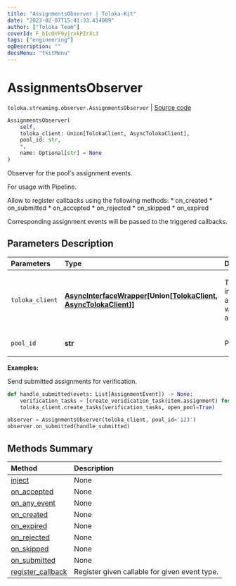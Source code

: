 ```yaml
---
title: "AssignmentsObserver | Toloka-Kit"
date: "2023-02-07T15:41:33.414089"
author: ["Toloka Team"]
coverId: F_bIcOYF9yjrxkPZrXc3
tags: ["engineering"]
ogDescription: ""
docsMenu: "tkitMenu"
---
```


# AssignmentsObserver
`toloka.streaming.observer.AssignmentsObserver` | [Source code](https://github.com/Toloka/toloka-kit/blob/v1.1.3/src/streaming/observer.py#L306)

```python
AssignmentsObserver(
    self,
    toloka_client: Union[TolokaClient, AsyncTolokaClient],
    pool_id: str,
    *,
    name: Optional[str] = None
)
```

Observer for the pool's assignment events.

For usage with Pipeline.

Allow to register callbacks using the following methods:
    * on_created
    * on_submitted
    * on_accepted
    * on_rejected
    * on_skipped
    * on_expired

Corresponding assignment events will be passed to the triggered callbacks.

## Parameters Description

| Parameters | Type | Description |
| :----------| :----| :-----------|
`toloka_client`|**[AsyncInterfaceWrapper](/docs-new/toloka-kit/reference/toloka.util.async_utils.AsyncInterfaceWrapper)\[Union\[[TolokaClient](/docs-new/toloka-kit/reference/toloka.client.TolokaClient), [AsyncTolokaClient](/docs-new/toloka-kit/reference/toloka.async_client.client.AsyncTolokaClient)\]\]**|<p>TolokaClient instance or async wrapper around it.</p>
`pool_id`|**str**|<p>Pool ID.</p>

**Examples:**

Send submitted assignments for verification.

```python
def handle_submitted(evets: List[AssignmentEvent]) -> None:
    verification_tasks = [create_veridication_task(item.assignment) for item in evets]
    toloka_client.create_tasks(verification_tasks, open_pool=True)

observer = AssignmentsObserver(toloka_client, pool_id='123')
observer.on_submitted(handle_submitted)
```
## Methods Summary

| Method | Description |
| :------| :-----------|
[inject](/docs-new/toloka-kit/reference/toloka.streaming.observer.AssignmentsObserver.inject)| None
[on_accepted](/docs-new/toloka-kit/reference/toloka.streaming.observer.AssignmentsObserver.on_accepted)| None
[on_any_event](/docs-new/toloka-kit/reference/toloka.streaming.observer.AssignmentsObserver.on_any_event)| None
[on_created](/docs-new/toloka-kit/reference/toloka.streaming.observer.AssignmentsObserver.on_created)| None
[on_expired](/docs-new/toloka-kit/reference/toloka.streaming.observer.AssignmentsObserver.on_expired)| None
[on_rejected](/docs-new/toloka-kit/reference/toloka.streaming.observer.AssignmentsObserver.on_rejected)| None
[on_skipped](/docs-new/toloka-kit/reference/toloka.streaming.observer.AssignmentsObserver.on_skipped)| None
[on_submitted](/docs-new/toloka-kit/reference/toloka.streaming.observer.AssignmentsObserver.on_submitted)| None
[register_callback](/docs-new/toloka-kit/reference/toloka.streaming.observer.AssignmentsObserver.register_callback)| Register given callable for given event type.
